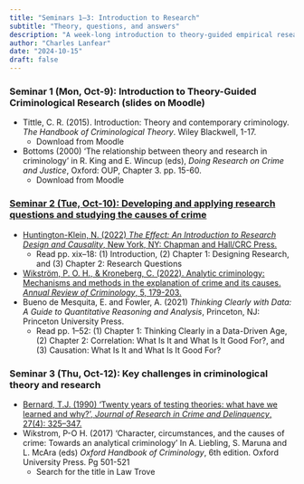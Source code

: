 ```yaml
---
title: "Seminars 1–3: Introduction to Research"
subtitle: "Theory, questions, and answers"
description: "A week-long introduction to theory-guided empirical research in criminology"
author: "Charles Lanfear"
date: "2024-10-15"
draft: false
---
```


### Seminar 1 (Mon, Oct-9): Introduction to Theory-Guided Criminological Research (slides on Moodle)

* Tittle, C. R. (2015). Introduction: Theory and contemporary criminology. *The Handbook of Criminological Theory*. Wiley Blackwell, 1-17.
  * Download from Moodle
* Bottoms (2000) ‘The relationship between theory and research in criminology’ in R. King and E. Wincup (eds), *Doing Research on Crime and Justice*, Oxford: OUP, Chapter 3. pp. 15-60.
   * Download from Moodle


### [Seminar 2 (Tue, Oct-10): Developing and applying research questions and studying the causes of crime](https://clanfear.github.io/ioc_crm/_lectures/research-questions/slides_research-questions.html)

* [Huntington-Klein, N. (2022) *The Effect: An Introduction to Research Design and Causality*, New York, NY: Chapman and Hall/CRC Press.](https://theeffectbook.net/index.html)
   * Read pp. xix–18: (1) Introduction, (2) Chapter 1: Designing Research, and (3) Chapter 2: Research Questions

* [Wikström, P. O. H., & Kroneberg, C. (2022). Analytic criminology: Mechanisms and methods in the explanation of crime and its causes. *Annual Review of Criminology*, 5, 179-203.](https://doi.org/10.1146/annurev-criminol-030920-091320)
* Bueno de Mesquita, E. and Fowler, A. (2021) *Thinking Clearly with Data: A Guide to Quantitative Reasoning and Analysis*, Princeton, NJ: Princeton University Press. 
   * Read pp. 1–52: (1) Chapter 1: Thinking Clearly in a Data-Driven Age, (2) Chapter 2: Correlation: What Is It and What Is It Good For?, and (3) Causation: What Is It and What Is It Good For?

### Seminar 3 (Thu, Oct-12): Key challenges in criminological theory and research

* [Bernard, T.J. (1990) ‘Twenty years of testing theories: what have we learned and why?’, *Journal of Research in Crime and Delinquency*, 27(4): 325–347.](http://dx.doi.org/10.1177/0022427890027004002)
* Wikstrom, P-O H. (2017) ‘Character, circumstances, and the causes of crime: Towards an analytical criminology’ In A. Liebling, S. Maruna and L. McAra (eds) *Oxford Handbook of Criminology*, 6th edition. Oxford University Press. Pg 501-521 
  * Search for the title in Law Trove



